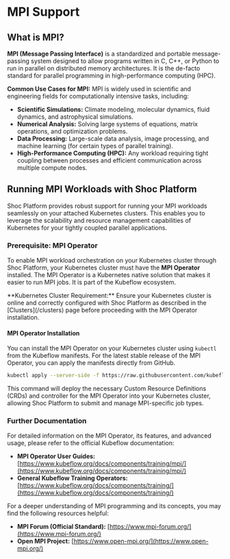 
# MPI Support

## What is MPI?

**MPI (Message Passing Interface)** is a standardized and portable message-passing system designed to allow programs written in C, C++, or Python to run in parallel on distributed memory architectures. It is the de-facto standard for parallel programming in high-performance computing (HPC).

**Common Use Cases for MPI:**
MPI is widely used in scientific and engineering fields for computationally intensive tasks, including:
* **Scientific Simulations:** Climate modeling, molecular dynamics, fluid dynamics, and astrophysical simulations.
* **Numerical Analysis:** Solving large systems of equations, matrix operations, and optimization problems.
* **Data Processing:** Large-scale data analysis, image processing, and machine learning (for certain types of parallel training).
* **High-Performance Computing (HPC):** Any workload requiring tight coupling between processes and efficient communication across multiple compute nodes.

## Running MPI Workloads with Shoc Platform

Shoc Platform provides robust support for running your MPI workloads seamlessly on your attached Kubernetes clusters. This enables you to leverage the scalability and resource management capabilities of Kubernetes for your tightly coupled parallel applications.

### Prerequisite: MPI Operator

To enable MPI workload orchestration on your Kubernetes cluster through Shoc Platform, your Kubernetes cluster must have the **MPI Operator** installed. The MPI Operator is a Kubernetes native solution that makes it easier to run MPI jobs. It is part of the Kubeflow ecosystem.

<Callout type="info" emoji="⚙️">
**Kubernetes Cluster Requirement:**
Ensure your Kubernetes cluster is online and correctly configured with Shoc Platform as described in the [Clusters](/clusters) page before proceeding with the MPI Operator installation.
</Callout>

#### MPI Operator Installation

You can install the MPI Operator on your Kubernetes cluster using `kubectl` from the Kubeflow manifests.
For the latest stable release of the MPI Operator, you can apply the manifests directly from GitHub.

```bash
kubectl apply --server-side -f https://raw.githubusercontent.com/kubeflow/mpi-operator/master/deploy/v2beta1/mpi-operator.yaml
```

This command will deploy the necessary Custom Resource Definitions (CRDs) and controller for the MPI Operator into your Kubernetes cluster, allowing Shoc Platform to submit and manage MPI-specific job types.

### Further Documentation

For detailed information on the MPI Operator, its features, and advanced usage, please refer to the official Kubeflow documentation:

* **MPI Operator User Guides:** [https://www.kubeflow.org/docs/components/training/mpi/](https://www.kubeflow.org/docs/components/training/mpi/)
* **General Kubeflow Training Operators:** [https://www.kubeflow.org/docs/components/training/](https://www.kubeflow.org/docs/components/training/)

For a deeper understanding of MPI programming and its concepts, you may find the following resources helpful:

* **MPI Forum (Official Standard):** [https://www.mpi-forum.org/](https://www.mpi-forum.org/)
* **Open MPI Project:** [https://www.open-mpi.org/](https://www.open-mpi.org/)